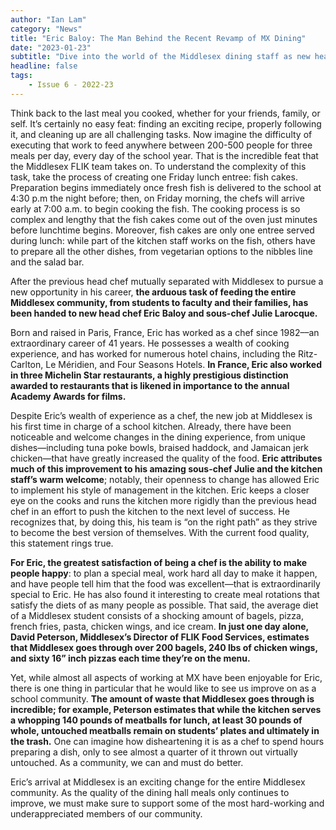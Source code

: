 ```yaml
---
author: "Ian Lam"
category: "News"
title: "Eric Baloy: The Man Behind the Recent Revamp of MX Dining"
date: "2023-01-23"
subtitle: "Dive into the world of the Middlesex dining staff as new head chef Eric Baloy discusses the opportunities, excitements, and shortcomings of joining the Middlesex community."
headline: false
tags:
    - Issue 6 - 2022-23
---
```




Think back to the last meal you cooked, whether for your friends, family, or self. It’s certainly no easy feat: finding an exciting recipe, properly following it, and cleaning up are all challenging tasks. Now imagine the difficulty of executing that work to feed anywhere between 200-500 people for three meals per day, every day of the school year. That is the incredible feat that the Middlesex FLIK team takes on. To understand the complexity of this task, take the process of creating one Friday lunch entree: fish cakes. Preparation begins immediately once fresh fish is delivered to the school at 4:30 p.m the night before; then, on Friday morning, the chefs will arrive early at 7:00 a.m. to begin cooking the fish. The cooking process is so complex and lengthy that the fish cakes come out of the oven just minutes before lunchtime begins. Moreover, fish cakes are only one entree served during lunch: while part of the kitchen staff works on the fish, others have to prepare all the other dishes, from vegetarian options to the nibbles line and the salad bar.

After the previous head chef mutually separated with Middlesex to pursue a new opportunity in his career, **the arduous task of feeding the entire Middlesex community, from students to faculty and their families, has been handed to new head chef Eric Baloy and sous-chef Julie Larocque.** 

Born and raised in Paris, France, Eric has worked as a chef since 1982––an extraordinary career of 41 years. He possesses a wealth of cooking experience, and has worked for numerous hotel chains, including the Ritz-Carlton, Le Méridien, and Four Seasons Hotels. **In France, Eric also worked in three Michelin Star restaurants, a highly prestigious distinction awarded to restaurants that is likened in importance to the annual Academy Awards for films.**

Despite Eric’s wealth of experience as a chef, the new job at Middlesex is his first time in charge of a school kitchen. Already, there have been noticeable and welcome changes in the dining experience, from unique dishes—including tuna poke bowls, braised haddock, and Jamaican jerk chicken—that have greatly increased the quality of the food. **Eric attributes much of this improvement to his amazing sous-chef Julie and the kitchen staff’s warm welcome**; notably, their openness to change has allowed Eric to implement his style of management in the kitchen. Eric keeps a closer eye on the cooks and runs the kitchen more rigidly than the previous head chef in an effort to push the kitchen to the next level of success. He recognizes that, by doing this, his team is “on the right path” as they strive to become the best version of themselves. With the current food quality, this statement rings true.

**For Eric, the greatest satisfaction of being a chef is the ability to make people happy**: to plan a special meal, work hard all day to make it happen, and have people tell him that the food was excellent—that is extraordinarily special to Eric. He has also found it interesting to create meal rotations that satisfy the diets of as many people as possible. That said, the average diet of a Middlesex student consists of a shocking amount of bagels, pizza, french fries, pasta, chicken wings, and ice cream. **In just one day alone, David Peterson, Middlesex’s Director of FLIK Food Services, estimates that Middlesex goes through over 200 bagels, 240 lbs of chicken wings, and sixty 16” inch pizzas each time they’re on the menu.**

Yet, while almost all aspects of working at MX have been enjoyable for Eric, there is one thing in particular that he would like to see us improve on as a school community. **The amount of waste that Middlesex goes through is incredible; for example, Peterson estimates that while the kitchen serves a whopping 140 pounds of meatballs for lunch, at least 30 pounds of whole, untouched meatballs remain on students’ plates and ultimately in the trash.** One can imagine how disheartening it is as a chef to spend hours preparing a dish, only to see almost a quarter of it thrown out virtually untouched. As a community, we can and must do better.

Eric’s arrival at Middlesex is an exciting change for the entire Middlesex community. As the quality of the dining hall meals only continues to improve, we must make sure to support some of the most hard-working and underappreciated members of our community.

